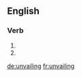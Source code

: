==English==

===Verb===
{{head|en|present participle}}

# {{present participle of|unvail|lang=en|nocat=1}}
# {{present participle of|unvaile|lang=en|nocat=1}}

[[de:unvailing]]
[[fr:unvailing]]